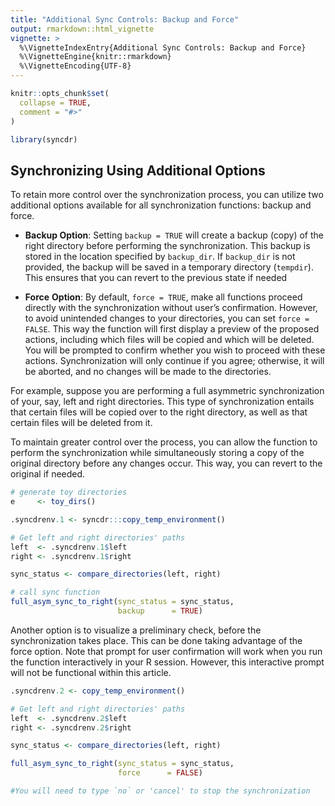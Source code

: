```yaml
---
title: "Additional Sync Controls: Backup and Force"
output: rmarkdown::html_vignette
vignette: >
  %\VignetteIndexEntry{Additional Sync Controls: Backup and Force}
  %\VignetteEngine{knitr::rmarkdown}
  %\VignetteEncoding{UTF-8}
---
```


```r
knitr::opts_chunk$set(
  collapse = TRUE,
  comment = "#>"
)
```

```r
library(syncdr)
```

## Synchronizing Using Additional Options

To retain more control over the synchronization process, you can utilize two additional options available for all synchronization functions: backup and force.

-   **Backup Option**: Setting `backup = TRUE` will create a backup (copy) of the right directory before performing the synchronization. This backup is stored in the location specified by `backup_dir`. If `backup_dir` is not provided, the backup will be saved in a temporary directory (`tempdir`). This ensures that you can revert to the previous state if needed

-   **Force** **Option**: By default, `force = TRUE`, make all functions proceed directly with the synchronization without user's confirmation. However, to avoid unintended changes to your directories, you can set `force = FALSE`. This way the function will first display a preview of the proposed actions, including which files will be copied and which will be deleted. You will be prompted to confirm whether you wish to proceed with these actions. Synchronization will only continue if you agree; otherwise, it will be aborted, and no changes will be made to the directories.

For example, suppose you are performing a full asymmetric synchronization of your, say, left and right directories. This type of synchronization entails that certain files will be copied over to the right directory, as well as that certain files will be deleted from it. 

To maintain greater control over the process, you can allow the function to perform the synchronization while simultaneously storing a copy of the original directory before any changes occur. This way, you can revert to the original if needed.

```r

# generate toy directories
e     <- toy_dirs()

.syncdrenv.1 <- syncdr:::copy_temp_environment()

# Get left and right directories' paths 
left  <- .syncdrenv.1$left
right <- .syncdrenv.1$right

sync_status <- compare_directories(left, right)

# call sync function
full_asym_sync_to_right(sync_status = sync_status,
                        backup      = TRUE)


```

Another option is to visualize a preliminary check, before the synchronization takes place. This can be done taking advantage of the force option. Note that prompt for user confirmation will work when you run the function interactively in your R session. However, this interactive prompt will not be functional within this article. 


```r

.syncdrenv.2 <- copy_temp_environment()

# Get left and right directories' paths 
left  <- .syncdrenv.2$left
right <- .syncdrenv.2$right

sync_status <- compare_directories(left, right)


```

```r

full_asym_sync_to_right(sync_status = sync_status,
                        force      = FALSE)

#You will need to type `no` or 'cancel' to stop the synchronization


```


